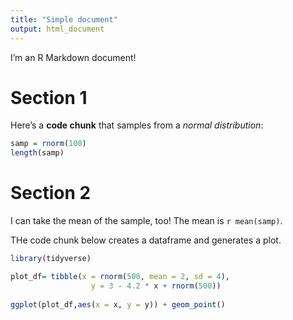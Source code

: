 ```yaml
---
title: "Simple document"
output: html_document
---
```


I'm an R Markdown document! 

# Section 1

Here's a **code chunk** that samples from 
a _normal distribution_:

```r
samp = rnorm(100)
length(samp)
```

# Section 2

I can take the mean of the sample, too!
The mean is `r mean(samp)`.

THe code chunk below creates a dataframe and generates a plot.
```r

library(tidyverse)

plot_df= tibble(x = rnorm(500, mean = 2, sd = 4),
                  y = 3 - 4.2 * x + rnorm(500))
                  
ggplot(plot_df,aes(x = x, y = y)) + geom_point()

```